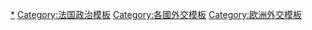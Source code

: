 [[Category:法國外交|*]]
[[Category:法国政治模板|Category:法国政治模板]]
[[Category:各國外交模板|Category:各國外交模板]]
[[Category:欧洲外交模板|Category:欧洲外交模板]]